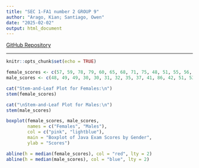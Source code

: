 ---
title: "SEC 1-FA1 number 2 GROUP 9"
author: "Arago, Kian; Santiago, Owen"
date: "2025-02-02"
output: html_document
---

[GitHub Repository](https://github.com/pywen1004/SEC-1---FA1-GROUP-9---ARAGO-K-SANTIAGO-O)  

---
```{r setup, include=FALSE}
knitr::opts_chunk$set(echo = TRUE)

female_scores <- c(57, 59, 78, 79, 60, 65, 68, 71, 75, 48, 51, 55, 56, 41, 43, 44, 75, 78, 80, 81, 83, 83, 85) 
male_scores <- c(48, 49, 49, 30, 30, 31, 32, 35, 37, 41, 86, 42, 51, 53, 56, 42, 44, 50, 51, 65, 67, 51, 56, 58, 64, 64, 75)

cat("Stem-and-Leaf Plot for Females:\n")
stem(female_scores)

cat("\nStem-and-Leaf Plot for Males:\n")
stem(male_scores)

boxplot(female_scores, male_scores, 
        names = c("Females", "Males"), 
        col = c("pink", "lightblue"), 
        main = "Boxplot of Java Exam Scores by Gender",
        ylab = "Scores")

abline(h = median(female_scores), col = "red", lty = 2) 
abline(h = median(male_scores), col = "blue", lty = 2)
```